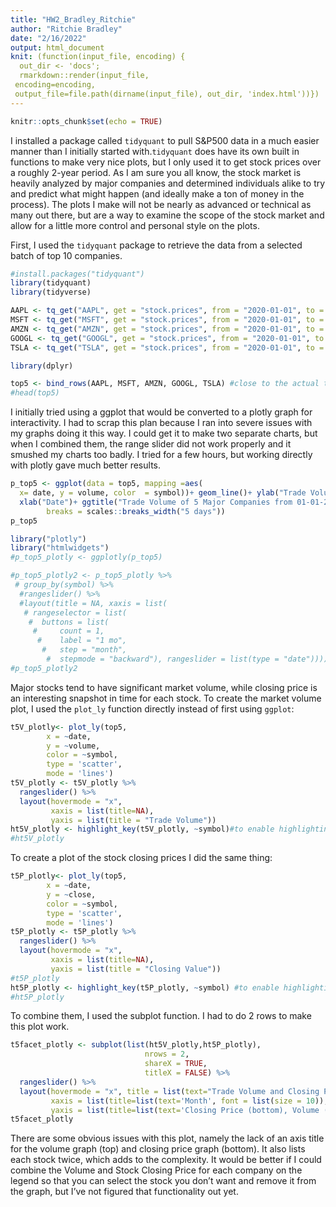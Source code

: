 ```yaml
---
title: "HW2_Bradley_Ritchie"
author: "Ritchie Bradley"
date: "2/16/2022"
output: html_document
knit: (function(input_file, encoding) {
  out_dir <- 'docs';
  rmarkdown::render(input_file,
 encoding=encoding,
 output_file=file.path(dirname(input_file), out_dir, 'index.html'))})
---
```


```r
knitr::opts_chunk$set(echo = TRUE)
```

I installed a package called ``tidyquant`` to pull S&P500 data in a much easier manner than I initially started with.``tidyquant`` does have its own built in functions to make very nice plots, but I only used it to get stock prices over a roughly 2-year period. As I am sure you all know, the stock market is heavily analyzed by major companies and determined individuals alike to try and predict what might happen (and ideally make a ton of money in the process). The plots I make will not be nearly as advanced or technical as many out there, but are a way to examine the scope of the stock market and allow for a little more control and personal style on the plots. 


First, I used the ``tidyquant`` package to retrieve the data from a selected batch of top 10 companies.
```r
#install.packages("tidyquant")
library(tidyquant)
library(tidyverse)

```
```r
AAPL <- tq_get("AAPL", get = "stock.prices", from = "2020-01-01", to = "2022-02-16") #to retrieve Apple's data from the given time period
MSFT <- tq_get("MSFT", get = "stock.prices", from = "2020-01-01", to = "2022-02-16")#to retrieve Microsoft's data from the given time period
AMZN <- tq_get("AMZN", get = "stock.prices", from = "2020-01-01", to = "2022-02-16")#to retrieve Amazon's data from the given time period
GOOGL <- tq_get("GOOGL", get = "stock.prices", from = "2020-01-01", to = "2022-02-16")#to retrieve Google's data from the given time period
TSLA <- tq_get("TSLA", get = "stock.prices", from = "2020-01-01", to = "2022-02-16")#to retrieve Tesla's data from the given time period (not technically top 5, but fun to include.

library(dplyr)

top5 <- bind_rows(AAPL, MSFT, AMZN, GOOGL, TSLA) #close to the actual top 5 stocks in the S&P500, but not quite. I just chose some of my favorites
#head(top5)

```

I initially tried using a ggplot that would be converted to a plotly graph for interactivity. I had to scrap this plan because I ran into severe issues with my graphs doing it this way. I could get it to make two separate charts, but when I combined them, the range slider did not work properly and it smushed my charts too badly. I tried for a few hours, but working directly with plotly gave much better results.

```r
p_top5 <- ggplot(data = top5, mapping =aes(
  x= date, y = volume, color  = symbol))+ geom_line()+ ylab("Trade Volume") + 
  xlab("Date")+ ggtitle("Trade Volume of 5 Major Companies from 01-01-2020 to 01-01-2022")+ scale_x_date(
        breaks = scales::breaks_width("5 days"))
p_top5
```

```r
library("plotly")
library("htmlwidgets")
#p_top5_plotly <- ggplotly(p_top5)

#p_top5_plotly2 <- p_top5_plotly %>% 
 # group_by(symbol) %>%
  #rangeslider() %>%
  #layout(title = NA, xaxis = list(
   # rangeselector = list(
    #  buttons = list(
     #     count = 1,
      #    label = "1 mo",
       #   step = "month",
        #  stepmode = "backward"), rangeslider = list(type = "date"))))     I was trying everything past rangeslider as a last ditch effort.
#p_top5_plotly2
```


Major stocks tend to have significant market volume, while closing price is an interesting snapshot in time for each stock. To create the market volume plot, I used the ``plot_ly`` function directly instead of first using ``ggplot``:
```r
t5V_plotly<- plot_ly(top5, 
        x = ~date, 
        y = ~volume,
        color = ~symbol,
        type = 'scatter', 
        mode = 'lines')
t5V_plotly <- t5V_plotly %>%
  rangeslider() %>%
  layout(hovermode = "x", 
         xaxis = list(title=NA), 
         yaxis = list(title = "Trade Volume"))
ht5V_plotly <- highlight_key(t5V_plotly, ~symbol)#to enable highlighting functionality
#ht5V_plotly
```

To create a plot of the stock closing prices I did the same thing:
```r
t5P_plotly<- plot_ly(top5, 
        x = ~date, 
        y = ~close,
        color = ~symbol,
        type = 'scatter', 
        mode = 'lines')
t5P_plotly <- t5P_plotly %>%
  rangeslider() %>%
  layout(hovermode = "x", 
         xaxis = list(title=NA), 
         yaxis = list(title = "Closing Value"))
#t5P_plotly
ht5P_plotly <- highlight_key(t5P_plotly, ~symbol) #to enable highlighting functionality
#ht5P_plotly
```

To combine them, I used the subplot function. I had to do 2 rows to make this plot work. 
```r
t5facet_plotly <- subplot(list(ht5V_plotly,ht5P_plotly),
                              nrows = 2, 
                              shareX = TRUE,
                              titleX = FALSE) %>% 
  rangeslider() %>%
  layout(hovermode = "x", title = list(text="Trade Volume and Closing Price of 5 Major Companies from 01-01-2020 to 02-16-2022", font = list(size=12), y = .98, x = 0), plot_bgcolor='#E6E6FA', #plot_bgcolor allows us to choose whatever RGB value we want for the background
         xaxis = list(title=list(text='Month', font = list(size = 10)),
         yaxis = list(title=list(text='Closing Price (bottom), Volume (top)',font = list(size = 10), standoff = 0)))) 
t5facet_plotly
```

There are some obvious issues with this plot, namely the lack of an axis title for the volume graph (top) and closing price graph (bottom). It also lists each stock twice, which adds to the complexity. It would be better if I could combine the Volume and Stock Closing Price for each company on the legend so that you can select the stock you don't want and remove it from the graph, but I've not figured that functionality out yet. 

